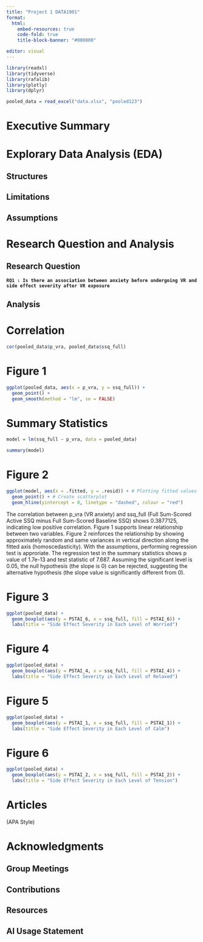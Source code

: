 ```yaml
---
title: "Project 1 DATA1901"
format: 
  html:
    embed-resources: true
    code-fold: true
    title-block-banner: "#000000" 

editor: visual
---
```


```r
library(readxl)
library(tidyverse)
library(rafalib)
library(plotly)
library(dplyr)

pooled_data = read_excel("data.xlsx", "pooled123")
```

# Executive Summary

# Explorary Data Analysis (EDA)

## Structures

## Limitations

## Assumptions

# Research Question and Analysis

## Research Question

**`RQ1 : Is there an association between anxiety before undergoing VR and side effect severity after VR exposure`**

## Analysis

::: panel-tabset
# Correlation

```r
cor(pooled_data$p_vra, pooled_data$ssq_full)
```

# Figure 1

```r
ggplot(pooled_data, aes(x = p_vra, y = ssq_full)) +
  geom_point() +
  geom_smooth(method = "lm", se = FALSE)
```

# Summary Statistics

```r
model = lm(ssq_full ~ p_vra, data = pooled_data)

summary(model)
```

# Figure 2

```r
ggplot(model, aes(x = .fitted, y = .resid)) + # Plotting fitted values and residuals
  geom_point() + # Create scatterplot
  geom_hline(yintercept = 0, linetype = "dashed", colour = "red")
```
:::

The correlation between p_vra (VR anxiety) and ssq_full (Full Sum-Scored Active SSQ minus Full Sum-Scored Baseline SSQ) shows 0.3877125, indicating low positive correlation. Figure 1 supports linear relationship between two variables. Figure 2 reinforces the relationship by showing approximately random and same variances in vertical direction along the fitted axis (homoscedasticity). With the assumptions, performing regression test is approriate. The regression test in the summary statistics shows p value of 1.7e-13 and test statistic of 7.687. Assuming the significant level is 0.05, the null hypothesis (the slope is 0) can be rejected, suggesting the alternative hypothesis (the slope value is significantly different from 0).

::: panel-tabset
# Figure 3

```r
ggplot(pooled_data) +
  geom_boxplot(aes(y = PSTAI_6, x = ssq_full, fill = PSTAI_6)) +
  labs(title = "Side Effect Severity in Each Level of Worried")
```

# Figure 4

```r
ggplot(pooled_data) +
  geom_boxplot(aes(y = PSTAI_4, x = ssq_full, fill = PSTAI_4)) +
  labs(title = "Side Effect Severity in Each Level of Relaxed")
```

# Figure 5

```r
ggplot(pooled_data) +
  geom_boxplot(aes(y = PSTAI_1, x = ssq_full, fill = PSTAI_1)) +
  labs(title = "Side Effect Severity in Each Level of Calm")
```

#  Figure 6

```r
ggplot(pooled_data) +
  geom_boxplot(aes(y = PSTAI_2, x = ssq_full, fill = PSTAI_2)) +
  labs(title = "Side Effect Severity in Each Level of Tension")
```
:::

# Articles

(APA Style)

# Acknowledgments

## Group Meetings

## Contributions

## Resources

## AI Usage Statement

